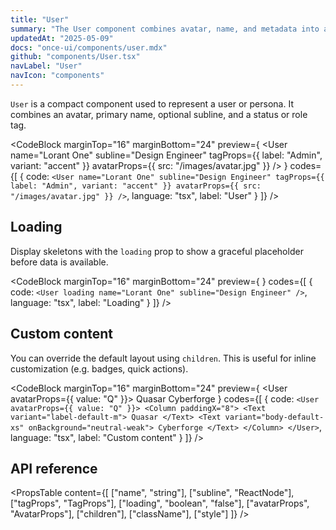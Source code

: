 ```yaml
---
title: "User"
summary: "The User component combines avatar, name, and metadata into a compact identity preview with optional loading states and tags."
updatedAt: "2025-05-09"
docs: "once-ui/components/user.mdx"
github: "components/User.tsx"
navLabel: "User"
navIcon: "components"
---
```


`User` is a compact component used to represent a user or persona. It combines an avatar, primary name, optional subline, and a status or role tag.

<CodeBlock
  marginTop="16"
  marginBottom="24"
  preview={
    <User
      name="Lorant One"
      subline="Design Engineer"
      tagProps={{ label: "Admin", variant: "accent" }}
      avatarProps={{ src: "/images/avatar.jpg" }}
    />
  }
  codes={[
    {
      code:
`<User
    name="Lorant One"
    subline="Design Engineer"
    tagProps={{ label: "Admin", variant: "accent" }}
    avatarProps={{ src: "/images/avatar.jpg" }}
/>`,
      language: "tsx",
      label: "User"
    }
  ]}
/>

## Loading

Display skeletons with the `loading` prop to show a graceful placeholder before data is available.

<CodeBlock
  marginTop="16"
  marginBottom="24"
  preview={
    <User loading name="Lorant One" subline="Design Engineer" />
  }
  codes={[
    {
      code:
`<User loading name="Lorant One" subline="Design Engineer" />`,
      language: "tsx",
      label: "Loading"
    }
  ]}
/>

## Custom content

You can override the default layout using `children`. This is useful for inline customization (e.g. badges, quick actions).

<CodeBlock
  marginTop="16"
  marginBottom="24"
  preview={
    <User avatarProps={{ value: "Q" }}>
      <Column paddingX="8">
        <Text variant="label-default-m">
          Quasar
        </Text>
        <Text variant="body-default-xs" onBackground="neutral-weak">
          Cyberforge
        </Text>
      </Column>
    </User>
  }
  codes={[
    {
      code:
`<User avatarProps={{ value: "Q" }}>
    <Column paddingX="8">
      <Text variant="label-default-m">
        Quasar
      </Text>
      <Text variant="body-default-xs" onBackground="neutral-weak">
        Cyberforge
      </Text>
    </Column>
</User>`,
      language: "tsx",
      label: "Custom content"
    }
  ]}
/>

## API reference

<PropsTable
  content={[
    ["name", "string"],
    ["subline", "ReactNode"],
    ["tagProps", "TagProps"],
    ["loading", "boolean", "false"],
    ["avatarProps", "AvatarProps"],
    ["children"],
    ["className"],
    ["style"]
  ]}
/>